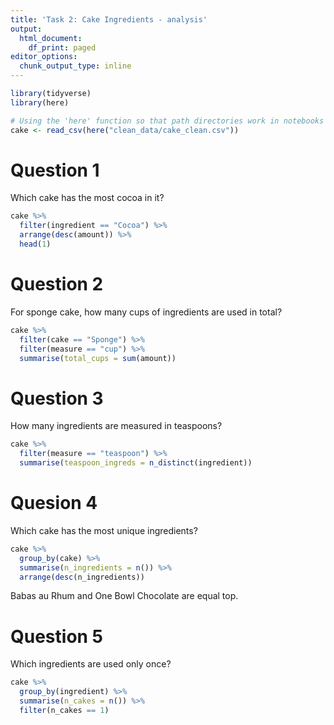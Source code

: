 ```yaml
---
title: 'Task 2: Cake Ingredients - analysis'
output:
  html_document:
    df_print: paged
editor_options:
  chunk_output_type: inline
---
```



```r
library(tidyverse)
library(here) 

# Using the 'here' function so that path directories work in notebooks the same way the work in scripts
cake <- read_csv(here("clean_data/cake_clean.csv"))
```

# Question 1
Which cake has the most cocoa in it?

```r
cake %>%
  filter(ingredient == "Cocoa") %>%
  arrange(desc(amount)) %>% 
  head(1)
```

# Question 2
For sponge cake, how many cups of ingredients are used in total?

```r
cake %>%
  filter(cake == "Sponge") %>%
  filter(measure == "cup") %>%
  summarise(total_cups = sum(amount))
```


# Question 3

How many ingredients are measured in teaspoons?

```r
cake %>%
  filter(measure == "teaspoon") %>%
  summarise(teaspoon_ingreds = n_distinct(ingredient))
```


# Quesion 4
Which cake has the most unique ingredients?

```r
cake %>%
  group_by(cake) %>%
  summarise(n_ingredients = n()) %>%
  arrange(desc(n_ingredients))
```
Babas au Rhum and One Bowl Chocolate are equal top.

# Question 5

Which ingredients are used only once?

```r
cake %>%
  group_by(ingredient) %>%
  summarise(n_cakes = n()) %>% 
  filter(n_cakes == 1)
```

